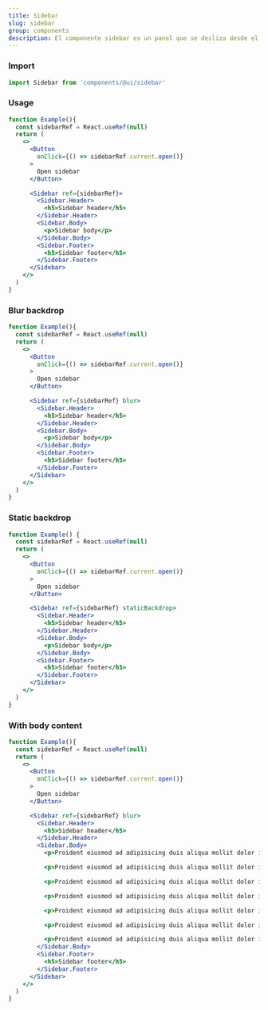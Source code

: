 ```yaml
---
title: Sidebar
slug: sidebar
group: components
description: El componente sidebar es un panel que se desliza desde el borde de la pantalla. Puede ser útil cuando necesita que los usuarios completen una tarea o vean algunos detalles sin salir de la página actual..
---
```


### Import

```js
import Sidebar from 'components/@ui/sidebar'
```

### Usage

```jsx
function Example(){
  const sidebarRef = React.useRef(null)
  return (
    <>
      <Button 
        onClick={() => sidebarRef.current.open()}
      >
        Open sidebar
      </Button>

      <Sidebar ref={sidebarRef}>
        <Sidebar.Header>
          <h5>Sidebar header</h5>
        </Sidebar.Header>
        <Sidebar.Body>
          <p>Sidebar body</p>
        </Sidebar.Body>
        <Sidebar.Footer>
          <h5>Sidebar footer</h5>
        </Sidebar.Footer>
      </Sidebar>
    </>
  )
}
```

### Blur backdrop

```jsx
function Example(){
  const sidebarRef = React.useRef(null)
  return (
    <>
      <Button 
        onClick={() => sidebarRef.current.open()}
      >
        Open sidebar
      </Button>

      <Sidebar ref={sidebarRef} blur>
        <Sidebar.Header>
          <h5>Sidebar header</h5>
        </Sidebar.Header>
        <Sidebar.Body>
          <p>Sidebar body</p>
        </Sidebar.Body>
        <Sidebar.Footer>
          <h5>Sidebar footer</h5>
        </Sidebar.Footer>
      </Sidebar>
    </>
  )
}
```

### Static backdrop

```jsx
function Example() {
  const sidebarRef = React.useRef(null)
  return (
    <>
      <Button 
        onClick={() => sidebarRef.current.open()}
      >
        Open sidebar
      </Button>

      <Sidebar ref={sidebarRef} staticBackdrop>
        <Sidebar.Header>
          <h5>Sidebar header</h5>
        </Sidebar.Header>
        <Sidebar.Body>
          <p>Sidebar body</p>
        </Sidebar.Body>
        <Sidebar.Footer>
          <h5>Sidebar footer</h5>
        </Sidebar.Footer>
      </Sidebar>
    </>
  )
}
```

### With body content

```jsx
function Example(){
  const sidebarRef = React.useRef(null)
  return (
    <>
      <Button 
        onClick={() => sidebarRef.current.open()}
      >
        Open sidebar
      </Button>

      <Sidebar ref={sidebarRef} blur>
        <Sidebar.Header>
          <h5>Sidebar header</h5>
        </Sidebar.Header>
        <Sidebar.Body>
          <p>Proident eiusmod ad adipisicing duis aliqua mollit dolor id cupidatat eiusmod duis officia pariatur incididunt. In enim officia eiusmod irure laboris duis cillum duis. Cillum ad duis esse consectetur deserunt duis. Consequat veniam in proident voluptate cupidatat veniam aliquip anim amet laboris Lorem consequat minim. Ea proident cupidatat magna laboris eu ex ipsum commodo laboris id laboris minim velit. Est dolor culpa qui anim elit. Quis aute culpa aute deserunt officia.</p>

          <p>Proident eiusmod ad adipisicing duis aliqua mollit dolor id cupidatat eiusmod duis officia pariatur incididunt. In enim officia eiusmod irure laboris duis cillum duis. Cillum ad duis esse consectetur deserunt duis. Consequat veniam in proident voluptate cupidatat veniam aliquip anim amet laboris Lorem consequat minim. Ea proident cupidatat magna laboris eu ex ipsum commodo laboris id laboris minim velit. Est dolor culpa qui anim elit. Quis aute culpa aute deserunt officia.</p>

          <p>Proident eiusmod ad adipisicing duis aliqua mollit dolor id cupidatat eiusmod duis officia pariatur incididunt. In enim officia eiusmod irure laboris duis cillum duis. Cillum ad duis esse consectetur deserunt duis. Consequat veniam in proident voluptate cupidatat veniam aliquip anim amet laboris Lorem consequat minim. Ea proident cupidatat magna laboris eu ex ipsum commodo laboris id laboris minim velit. Est dolor culpa qui anim elit. Quis aute culpa aute deserunt officia.</p>

          <p>Proident eiusmod ad adipisicing duis aliqua mollit dolor id cupidatat eiusmod duis officia pariatur incididunt. In enim officia eiusmod irure laboris duis cillum duis. Cillum ad duis esse consectetur deserunt duis. Consequat veniam in proident voluptate cupidatat veniam aliquip anim amet laboris Lorem consequat minim. Ea proident cupidatat magna laboris eu ex ipsum commodo laboris id laboris minim velit. Est dolor culpa qui anim elit. Quis aute culpa aute deserunt officia.</p>

          <p>Proident eiusmod ad adipisicing duis aliqua mollit dolor id cupidatat eiusmod duis officia pariatur incididunt. In enim officia eiusmod irure laboris duis cillum duis. Cillum ad duis esse consectetur deserunt duis. Consequat veniam in proident voluptate cupidatat veniam aliquip anim amet laboris Lorem consequat minim. Ea proident cupidatat magna laboris eu ex ipsum commodo laboris id laboris minim velit. Est dolor culpa qui anim elit. Quis aute culpa aute deserunt officia.</p>

          <p>Proident eiusmod ad adipisicing duis aliqua mollit dolor id cupidatat eiusmod duis officia pariatur incididunt. In enim officia eiusmod irure laboris duis cillum duis. Cillum ad duis esse consectetur deserunt duis. Consequat veniam in proident voluptate cupidatat veniam aliquip anim amet laboris Lorem consequat minim. Ea proident cupidatat magna laboris eu ex ipsum commodo laboris id laboris minim velit. Est dolor culpa qui anim elit. Quis aute culpa aute deserunt officia.</p>

          <p>Proident eiusmod ad adipisicing duis aliqua mollit dolor id cupidatat eiusmod duis officia pariatur incididunt. In enim officia eiusmod irure laboris duis cillum duis. Cillum ad duis esse consectetur deserunt duis. Consequat veniam in proident voluptate cupidatat veniam aliquip anim amet laboris Lorem consequat minim. Ea proident cupidatat magna laboris eu ex ipsum commodo laboris id laboris minim velit. Est dolor culpa qui anim elit. Quis aute culpa aute deserunt officia.</p>
        </Sidebar.Body>
        <Sidebar.Footer>
          <h5>Sidebar footer</h5>
        </Sidebar.Footer>
      </Sidebar>
    </>
  )
}
```